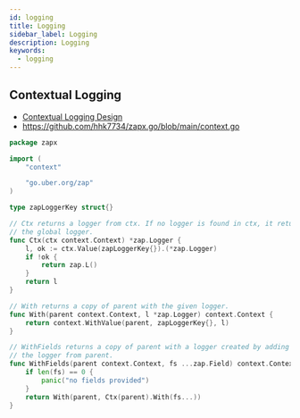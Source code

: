 ```yaml
---
id: logging
title: Logging
sidebar_label: Logging
description: Logging
keywords:
  - logging
---
```


## Contextual Logging

- [Contextual Logging Design](/docs/lang/design/contextual-logging)
- https://github.com/hhk7734/zapx.go/blob/main/context.go

```go
package zapx

import (
	"context"

	"go.uber.org/zap"
)

type zapLoggerKey struct{}

// Ctx returns a logger from ctx. If no logger is found in ctx, it returns
// the global logger.
func Ctx(ctx context.Context) *zap.Logger {
	l, ok := ctx.Value(zapLoggerKey{}).(*zap.Logger)
	if !ok {
		return zap.L()
	}
	return l
}

// With returns a copy of parent with the given logger.
func With(parent context.Context, l *zap.Logger) context.Context {
	return context.WithValue(parent, zapLoggerKey{}, l)
}

// WithFields returns a copy of parent with a logger created by adding fs to
// the logger from parent.
func WithFields(parent context.Context, fs ...zap.Field) context.Context {
	if len(fs) == 0 {
		panic("no fields provided")
	}
	return With(parent, Ctx(parent).With(fs...))
}
```
